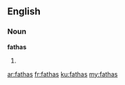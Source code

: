 ==English==

===Noun===
'''fathas'''

# {{plural of|fatha}}

[[ar:fathas]]
[[fr:fathas]]
[[ku:fathas]]
[[my:fathas]]